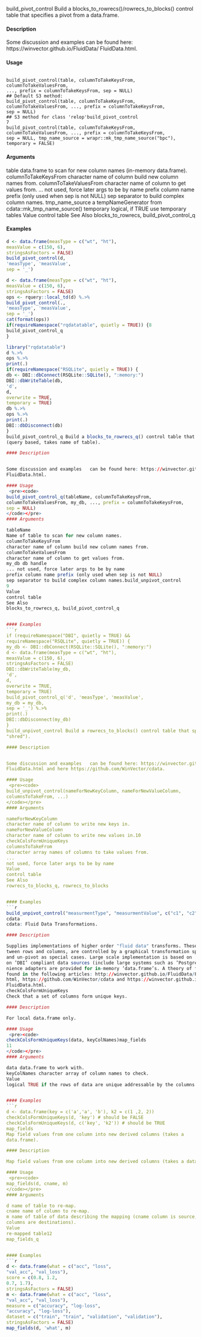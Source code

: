 
build_pivot_control
Build a blocks_to_rowrecs()/rowrecs_to_blocks() control table that
specifies a pivot from a data.frame.

#### Description 


Some discussion and examples   can be found here: https://winvector.github.io/FluidData/
FluidData.html.

#### Usage 
 <pre><code>
build_pivot_control(table, columnToTakeKeysFrom, columnToTakeValuesFrom,
..., prefix = columnToTakeKeysFrom, sep = NULL)
## Default S3 method:
build_pivot_control(table, columnToTakeKeysFrom,
columnToTakeValuesFrom, ..., prefix = columnToTakeKeysFrom,
sep = NULL)
## S3 method for class 'relop'build_pivot_control
7
build_pivot_control(table, columnToTakeKeysFrom,
columnToTakeValuesFrom, ..., prefix = columnToTakeKeysFrom,
sep = NULL, tmp_name_source = wrapr::mk_tmp_name_source("bpc"),
temporary = FALSE)
</code></pre>
#### Arguments 

table
data.frame to scan for new column names (in-memory data.frame).
columnToTakeKeysFrom
character name of column build new column names from.
columnToTakeValuesFrom
character name of column to get values from.
... not used, force later args to be by name
prefix column name prefix (only used when sep is not NULL)
sep
separator to build complex column names.
tmp_name_source
a tempNameGenerator from cdata::mk_tmp_name_source()
temporary
logical, if TRUE use temporary tables
Value
control table
See Also
blocks_to_rowrecs, build_pivot_control_q


#### Examples 
```r
d <- data.frame(measType = c("wt", "ht"),
measValue = c(150, 6),
stringsAsFactors = FALSE)
build_pivot_control(d,
'measType', 'measValue',
sep = '_')
```

```r
d <- data.frame(measType = c("wt", "ht"),
measValue = c(150, 6),
stringsAsFactors = FALSE)
ops <- rquery::local_td(d) %.>%
build_pivot_control(.,
'measType', 'measValue',
sep = '_')
cat(format(ops))
if(requireNamespace("rqdatatable", quietly = TRUE)) {8
build_pivot_control_q
}
```

```r
library("rqdatatable")
d %.>%
ops %.>%
print(.)
if(requireNamespace("RSQLite", quietly = TRUE)) {
db <- DBI::dbConnect(RSQLite::SQLite(), ":memory:")
DBI::dbWriteTable(db,
'd',
d,
overwrite = TRUE,
temporary = TRUE)
db %.>%
ops %.>%
print(.)
DBI::dbDisconnect(db)
}
build_pivot_control_q Build a blocks_to_rowrecs_q() control table that specifies a pivot
(query based, takes name of table).

#### Description 


Some discussion and examples   can be found here: https://winvector.github.io/FluidData/
FluidData.html.

#### Usage 
 <pre><code>
build_pivot_control_q(tableName, columnToTakeKeysFrom,
columnToTakeValuesFrom, my_db, ..., prefix = columnToTakeKeysFrom,
sep = NULL)
</code></pre>
#### Arguments 

tableName
Name of table to scan for new column names.
columnToTakeKeysFrom
character name of column build new column names from.
columnToTakeValuesFrom
character name of column to get values from.
my_db db handle
... not used, force later args to be by name
prefix column name prefix (only used when sep is not NULL)
sep separator to build complex column names.build_unpivot_control
9
Value
control table
See Also
blocks_to_rowrecs_q, build_pivot_control_q


#### Examples 
```r
if (requireNamespace("DBI", quietly = TRUE) &&
requireNamespace("RSQLite", quietly = TRUE)) {
my_db <- DBI::dbConnect(RSQLite::SQLite(), ":memory:")
d <- data.frame(measType = c("wt", "ht"),
measValue = c(150, 6),
stringsAsFactors = FALSE)
DBI::dbWriteTable(my_db,
'd',
d,
overwrite = TRUE,
temporary = TRUE)
build_pivot_control_q('d', 'measType', 'measValue',
my_db = my_db,
sep = '_') %.>%
print(.)
DBI::dbDisconnect(my_db)
}
build_unpivot_control Build a rowrecs_to_blocks() control table that specifies a un-pivot (or
"shred").

#### Description 


Some discussion and examples   can be found here: https://winvector.github.io/FluidData/
FluidData.html and here https://github.com/WinVector/cdata.

#### Usage 
 <pre><code>
build_unpivot_control(nameForNewKeyColumn, nameForNewValueColumn,
columnsToTakeFrom, ...)
</code></pre>
#### Arguments 

nameForNewKeyColumn
character name of column to write new keys in.
nameForNewValueColumn
character name of column to write new values in.10
checkColsFormUniqueKeys
columnsToTakeFrom
character array names of columns to take values from.
...
not used, force later args to be by name
Value
control table
See Also
rowrecs_to_blocks_q, rowrecs_to_blocks


#### Examples 
```r
build_unpivot_control("measurmentType", "measurmentValue", c("c1", "c2"))
cdata
cdata: Fluid Data Transformations.

#### Description 

Supplies implementations of higher order "fluid data" transforms. These’ transforms move data be-
tween rows and columns, are controlled by a graphical transformation specification, and have pivot
and un-pivot as special cases. Large scale implementation is based on ’DBI’, so should be usable
on ’DBI’ compliant data sources (include large systems such as ’PostgreSQL’ and ’Spark’). Conve-
nience adapters are provided for in-memory ’data.frame’s. A theory of fluid data transforms can be
found in the following articles: http://winvector.github.io/FluidData/FluidDataReshapingWithCdata.
html, https://github.com/WinVector/cdata and https://winvector.github.io/FluidData/
FluidData.html.
checkColsFormUniqueKeys
Check that a set of columns form unique keys.

#### Description 

For local data.frame only.

#### Usage 
 <pre><code>
checkColsFormUniqueKeys(data, keyColNames)map_fields
11
</code></pre>
#### Arguments 

data data.frame to work with.
keyColNames character array of column names to check.
Value
logical TRUE if the rows of data are unique addressable by the columns named in keyColNames.


#### Examples 
```r
d <- data.frame(key = c('a','a', 'b'), k2 = c(1 ,2, 2))
checkColsFormUniqueKeys(d, 'key') # should be FALSE
checkColsFormUniqueKeys(d, c('key', 'k2')) # should be TRUE
map_fields
Map field values from one column into new derived columns (takes a
data.frame).

#### Description 

Map field values from one column into new derived columns (takes a data.frame).

#### Usage 
 <pre><code>
map_fields(d, cname, m)
</code></pre>
#### Arguments 

d name of table to re-map.
cname name of column to re-map.
m name of table of data describing the mapping (cname column is source, derived
columns are destinations).
Value
re-mapped table12
map_fields_q


#### Examples 
```r
d <- data.frame(what = c("acc", "loss",
"val_acc", "val_loss"),
score = c(0.8, 1.2,
0.7, 1.7),
stringsAsFactors = FALSE)
m <- data.frame(what = c("acc", "loss",
"val_acc", "val_loss"),
measure = c("accuracy", "log-loss",
"accuracy", "log-loss"),
dataset = c("train", "train", "validation", "validation"),
stringsAsFactors = FALSE)
map_fields(d, 'what', m)
```
